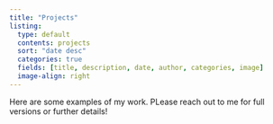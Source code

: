 ```yaml
---
title: "Projects"
listing:
  type: default
  contents: projects
  sort: "date desc"
  categories: true
  fields: [title, description, date, author, categories, image]
  image-align: right
---
```


Here are some examples of my work. PLease reach out to me for full versions or further details! 